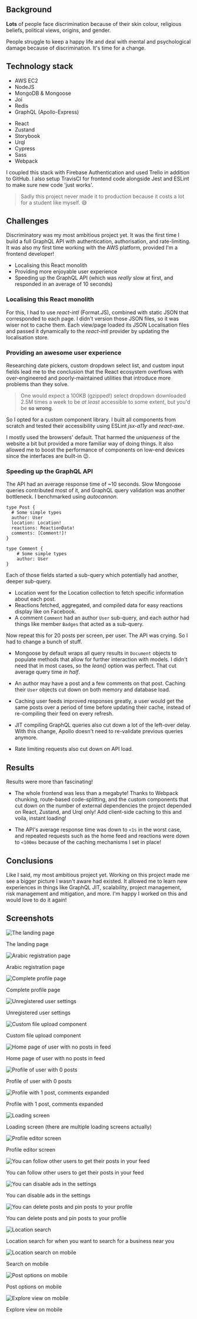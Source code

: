 
<SEO
	title='Discriminatory Network'
	path='/projects/discriminatory'
	description='A social network built against discrimination.'
/>

## Background

**Lots** of people face discrimination because of their skin colour, religious beliefs, political views, origins, and gender.

People struggle to keep a happy life and deal with mental and psychological damage because of discrimination. It's time for a change.

## Technology stack

- AWS EC2
- NodeJS
- MongoDB & Mongoose
- Joi
- Redis
- GraphQL (Apollo-Express)

* React
* Zustand
* Storybook
* Urql
* Cypress
* Sass
* Webpack

I coupled this stack with Firebase Authentication and used Trello in addition to GitHub. I also setup TravisCI for frontend code alongside Jest and ESLint to make sure new code 'just works'.

> Sadly this project never made it to production because it costs a lot for a student like myself. 😅

## Challenges

Discriminatory was my most ambitious project yet. It was the first time I build a full GraphQL API with authentication, authorisation, and rate-limiting. It was also my first time working with the AWS platform, provided I'm a frontend developer!

- Localising this React monolith
- Providing more enjoyable user experience
- Speeding up the GraphQL API (which was _really_ slow at first, and responded in an average of 10 seconds)

### Localising this React monolith

For this, I had to use _react-intl_ (Format.JS), combined with static JSON that corresponded to each page. I didn't version those JSON files, so it was wiser not to cache them. Each view/page loaded its JSON Localisation files and passed it dynamically to the _react-intl_ provider by updating the localisation store.

### Providing an awesome user experience

Researching date pickers, custom dropdown select list, and custom input fields lead me to the conclusion that the React ecosystem overflows with over-engineered and poorly-maintained utilities that introduce more problems than they solve.

> One would expect a 100KB (gzipped!) select dropdown downloaded 2.5M times a week to be _at least_ accessible to some extent, but you'd be **so wrong**.

So I opted for a custom component library. I built all components from scratch and tested their accessibility using ESLint _jsx-a11y_ and _react-axe_.

I mostly used the browsers' default. That harmed the _uniqueness_ of the website a bit but provided a more familiar way of doing things. It also allowed me to boost the performance of components on low-end devices since the interfaces are built-in 😉.

### Speeding up the GraphQL API

The API had an average response time of ~10 seconds. Slow Mongoose queries contributed most of it, and GraphQL query validation was another bottleneck. I benchmarked using _autocannon_.

```
type Post {
  # Some simple types
  author: User
  location: Location!
  reactions: ReactionData!
  comments: [Comment!]!
}

type Comment {
	# Some simple types
	author: User
}
```

Each of those fields started a sub-query which potentially had another, deeper sub-query.

- Location went for the Location collection to fetch specific information about each post.
- Reactions fetched, aggregated, and compiled data for easy reactions display like on Facebook.
- A comment `Comment` had an author `User` sub-query, and each author had things like member `Badges` that acted as a sub-query.

Now repeat this for 20 posts per screen, per user. The API was crying. So I had to change a bunch of stuff.

- Mongoose by default wraps all query results in `Document` objects to populate methods that allow for further interaction with models. I didn't need that in most cases, so the _lean()_ option was perfect. That cut average query time _in half_.

- An author may have a post and a few comments on that post. Caching their `User` objects cut down on both memory and database load.

- Caching user feeds improved responses greatly, a user would get the same posts over a period of time before updating their cache, instead of re-compiling their feed on every refresh.

- JIT compiling GraphQL queries also cut down a lot of the left-over delay. With this change, Apollo doesn't need to re-validate previous queries anymore.

- Rate limiting requests also cut down on API load.

## Results

Results were more than fascinating!

- The whole frontend was less than a megabyte! Thanks to Webpack chunking, route-based code-splitting, and the custom components that cut down on the number of external dependencies the project depended on React, Zustand, and Urql only! Add client-side caching to this and voila, instant loading!

- The API's average response time was down to `<1s` in the worst case, and repeated requests such as the home feed and reactions were down to `<100ms` because of the caching mechanisms I set in place!

## Conclusions

Like I said, my most ambitious project yet. Working on this project made me see a bigger picture I wasn't aware had existed. It allowed me to learn new experiences in things like GraphQL JIT, scalability, project management, risk management and mitigation, and more. I'm happy I worked on this and would love to do it again!

## Screenshots


![The landing page](/discriminatory/1.png)

<p style={{textAlign: 'center'}}>
The landing page
</p>

![Arabic registration page](/discriminatory/4.png)

<p style={{textAlign: 'center'}}>
Arabic registration page
</p>

![Complete profile page](/discriminatory/6.png)

<p style={{textAlign: 'center'}}>
Complete profile page
</p>

![Unregistered user settings](/discriminatory/8.png)

<p style={{textAlign: 'center'}}>
Unregistered user settings
</p>

![Custom file upload component](/discriminatory/9.png)

<p style={{textAlign: 'center'}}>
Custom file upload component
</p>

![Home page of user with no posts in feed](/discriminatory/10.png)

<p style={{textAlign: 'center'}}>
Home page of user with no posts in feed
</p>

![Profile of user with 0 posts](/discriminatory/11.png)

<p style={{textAlign: 'center'}}>
Profile of user with 0 posts
</p>

![Profile with 1 post, comments expanded](/discriminatory/12.png)

<p style={{textAlign: 'center'}}>
Profile with 1 post, comments expanded
</p>

![Loading screen](/discriminatory/13.png)

<p style={{textAlign: 'center'}}>
Loading screen (there are multiple loading screens actually)
</p>

![Profile editor screen](/discriminatory/14.png)

<p style={{textAlign: 'center'}}>
Profile editor screen
</p>

![You can follow other users to get their posts in your feed](/discriminatory/16.png)

<p style={{textAlign: 'center'}}>
You can follow other users to get their posts in your feed
</p>

![You can disable ads in the settings](/discriminatory/18.png)

<p style={{textAlign: 'center'}}>
You can disable ads in the settings
</p>

![You can delete posts and pin posts to your profile](/discriminatory/20.png)

<p style={{textAlign: 'center'}}>
You can delete posts and pin posts to your profile
</p>

![Location search](/discriminatory/20.png)

<p style={{textAlign: 'center'}}>
Location search for when you want to search for a business near you
</p>

![Location search on mobile](/discriminatory/22.png)

<p style={{textAlign: 'center'}}>
Search on mobile
</p>

![Post options on mobile](/discriminatory/23.jpg)

<p style={{textAlign: 'center'}}>
Post options on mobile
</p>

![Explore view on mobile](/discriminatory/24.png)

<p style={{textAlign: 'center'}}>
Explore view on mobile
</p>